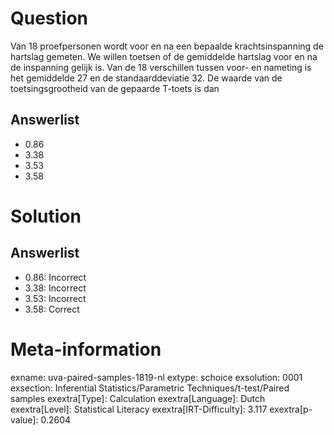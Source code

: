 Question
========

Van 18 proefpersonen wordt voor en na een bepaalde krachtsinspanning de
hartslag gemeten. We willen toetsen of de gemiddelde hartslag voor en na
de inspanning gelijk is. Van de 18 verschillen tussen voor- en nameting
is het gemiddelde 27 en de standaarddeviatie 32. De waarde van de
toetsingsgrootheid van de gepaarde T-toets is dan

Answerlist
----------

* 0.86
* 3.38
* 3.53
* 3.58

Solution
========

Answerlist
----------

* 0.86: Incorrect
* 3.38: Incorrect
* 3.53: Incorrect
* 3.58: Correct

Meta-information
================
exname: uva-paired-samples-1819-nl
extype: schoice
exsolution: 0001
exsection: Inferential Statistics/Parametric Techniques/t-test/Paired samples
exextra[Type]: Calculation
exextra[Language]: Dutch
exextra[Level]: Statistical Literacy
exextra[IRT-Difficulty]: 3.117
exextra[p-value]: 0.2604
